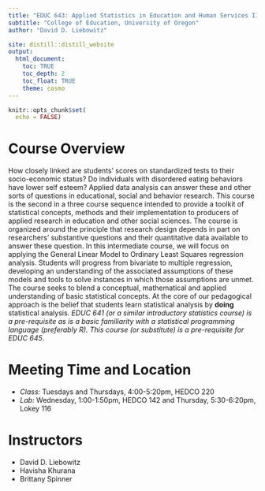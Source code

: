 ```yaml
---
title: "EDUC 643: Applied Statistics in Education and Human Services II"
subtitle: "College of Education, University of Oregon"
author: "David D. Liebowitz"

site: distill::distill_website
output:
  html_document:
    toc: TRUE
    toc_depth: 2
    toc_float: TRUE
    theme: cosmo
---
```


```r
knitr::opts_chunk$set(
  echo = FALSE)
```

# Course Overview

How closely linked are students' scores on standardized tests to their socio-economic status? Do individuals with disordered eating behaviors have lower self esteem? Applied data analysis can answer these and other sorts of questions in educational, social and behavior research. This course is the second in a three course sequence intended to provide a toolkit of statistical concepts, methods and their implementation to producers of applied research in education and other social sciences. The course is organized around the principle that research design depends in part on researchers' substantive questions and their quantitative data available to answer these question. In this intermediate course, we will focus on applying the General Linear Model to Ordinary Least Squares regression analysis. Students will progress from bivariate to multiple regression, developing an understanding of the associated assumptions of these models and tools to solve instances in which those assumptions are unmet. The course seeks to blend a conceptual, mathematical and applied understanding of basic statistical concepts. At the core of our pedagogical approach is the belief that students learn statistical analysis by **doing** statistical analysis. *EDUC 641 (or a similar introductory statistics course) is a pre-requisite as is a basic familiarity with a statistical programming language (preferably R). This course (or substitute) is a pre-requisite for EDUC 645*.


# Meeting Time and Location
- *Class:* Tuesdays and Thursdays, 4:00-5:20pm, HEDCO 220
- *Lab:* Wednesday, 1:00-1:50pm, HEDCO 142 and Thursday, 5:30-6:20pm, Lokey 116

# Instructors
- David D. Liebowitz
- Havisha Khurana
- Brittany Spinner